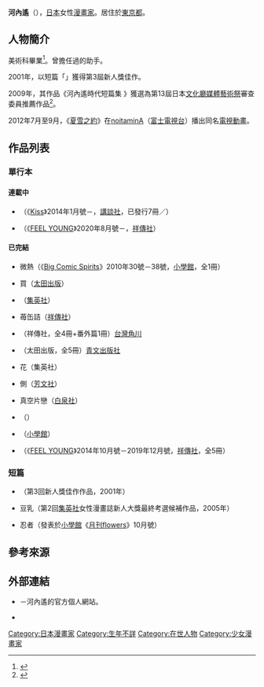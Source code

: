 {{Infobox 漫畫家
| 姓名               = 河內遙
| 職業               = 
| 圖像               = 
| 圖像大小           = 
| 圖像說明           = 
| 本名               = 
| 日語原文           = 河内 遙
| 英文名             = 
| 假名               = かわち はるか
| 羅馬字             = Kawachi Haruka
| 性別               =
| 國籍               = {{JPN}}
| 出生日期           = 
| 出生地點           = 
| 逝世日期           = 
| 逝世地點           = 
| 活躍時期           = 
| 類型               = 
| 出道作品           = 
| 代表作品           = 《{{link-ja|關根君的戀情|関根くんの恋}}》<br />《[[夏雪之約|夏雪之約]]》
| 獎項               = 第3屆{{link-ja|AX (雜誌)|アックス (雑誌)|AX漫畫}}新人獎佳作<br />（「{{lang|ja|ひねもすワルツ}}」）
| 簽名               = 
| 官方網站           = 
| 附註               = 
}}
{{japanese|japanese=河内 遙|kana=かわち はるか|romaji=Kawachi Haruka}}
'''河內遙'''（{{lang-ja|河内 遙}}），[[日本|日本]]女性[[漫畫家|漫畫家]]。居住於[[東京都|東京都]]。

== 人物簡介 ==
{{link-ja|東京都立藝術高等學校|東京都立芸術高等学校}}美術科畢業<ref name="profile">{{Cite web|date=|url=http://www.geocities.jp/pagisore_hal/profile.html|script-title=ja:【Profile】パギソレ|work=|author=|publisher=河內遙的官方個人網站|accessdate=2016-11-05|language=ja|archive-url=https://web.archive.org/web/20161105224250/http://www.geocities.jp/pagisore_hal/profile.html|archive-date=2016-11-05|dead-url=yes}}</ref>。曾擔任過{{link-ja|谷川史子|谷川史子}}的助手。

2001年，以短篇「{{lang|ja|ひねもすワルツ}}」獲得第3屆{{link-ja|AX (雜誌)|アックス (雑誌)|AX漫畫}}新人獎佳作。

2009年，其作品《河內遙時代短篇集 {{lang|ja|チルヒ}}》獲選為第13屆日本[[文化廳媒體藝術祭|文化廳媒體藝術祭]]審查委員推薦作品<ref>{{cite web|url=http://archive.j-mediaarts.jp/festival/2009/manga/works/13mj_Kawachi_Haruka_Jidai_Tanpenshu_Chiruhi/|script-title=ja:第13回 2009年 マンガ部門 審査委員会推薦作品 河内遙時代短編集 チルヒ|work=JAPAN MEDIA ARTS FESTIVAL ARCHIVE -文化廳媒體藝術祭 歷代得獎作品|accessdate=2019-01-12|language=ja|archive-date=2019-01-12|archive-url=https://web.archive.org/web/20190112150216/http://archive.j-mediaarts.jp/festival/2009/manga/works/13mj_Kawachi_Haruka_Jidai_Tanpenshu_Chiruhi/|dead-url=no}}</ref>。

2012年7月至9月，《[[夏雪之約|夏雪之約]]》在[[noitaminA|noitaminA]]（[[富士電視台|富士電視台]]）播出同名[[電視動畫|電視動畫]]。

== 作品列表 ==
=== 單行本 ===
==== 連載中 ====
* {{nihongo|{{link-ja|涙雨與小夜曲|涙雨とセレナーデ}}|涙雨とセレナーデ}}（《[[Kiss_(雜誌)|Kiss]]》2014年1月號－，[[講談社|講談社]]，已發行7冊／{{As of|2020|12}}）
* {{nihongo|武藏的輪舞曲|ムサシノ輪舞曲}}（《[[FEEL_YOUNG|FEEL YOUNG]]》2020年8月號－，[[祥傳社|祥傳社]]）

==== 已完結 ====
* {{lang|ja|オーミ先生の}}微熱（《[[Big_Comic_Spirits|Big Comic Spirits]]》2010年30號－38號，[[小學館|小學館]]，全1冊）
* {{lang|ja|ケーキを}}買{{lang|ja|いに}}（[[太田出版|太田出版]]）
* {{lang|ja|ラブメイク}}（[[集英社|集英社]]）
* {{lang|ja|へび}}苺{{lang|ja|の}}缶詰（[[祥傳社|祥傳社]]）
* {{nihongo|[[夏雪之約|夏雪之約]]|ランデブー}}（祥傳社，全4冊+番外篇1冊）[[台灣角川|台灣角川]]
* {{nihongo|{{link-ja|關根君的戀情|関根くんの恋}}|関根くんの恋}}（太田出版，全5冊）[[青文出版社|青文出版社]]
* {{lang|ja|はてなの}}花（集英社）
* {{lang|ja|縁}}側{{lang|ja|ごはん}}（[[芳文社|芳文社]]）
* 真空片戀{{lang|ja|パック}}（[[白泉社|白泉社]]）
* {{lang|ja|チルヒ}}（{{link-ja|小池書院|小池書院}}）
* {{nihongo|文房具華爾滋|文房具ワルツ}}（[[小學館|小學館]]）
* {{nihongo|請多指教鎮魂曲|リクエストをよろしく}}（《[[FEEL_YOUNG|FEEL YOUNG]]》2014年10月號－2019年12月號，[[祥傳社|祥傳社]]，全5冊）

=== 短篇 ===
* {{lang|ja|ひねもすワルツ}}（第3回{{link-ja|青林工藝舎|青林工藝舎}}{{link-ja|AX漫畫|アックス (雑誌)}}新人獎佳作作品，2001年）
* 豆乳{{lang|ja|コーヒーブギ}}（第2回[[集英社|集英社]]女性漫畫誌新人大獎最終考選候補作品，2005年）
* {{lang|ja|ホログラム}}忍者{{lang|ja|カラス}}（發表於[[小學館|小學館]]《[[增刊flowers|月刊flowers]]》10月號）

== 參考來源 ==
{{reflist}}

== 外部連結 ==
* {{lang|ja|[http://www.geocities.jp/pagisore_hal/ パギソレ]}} {{ja icon}}－河內遙的官方個人網站。
* {{twitter|@kawachiharuka}} {{ja icon}}

{{Normdaten}}
{{DEFAULTSORT:Kawachi Haruka}}
[[Category:日本漫畫家|Category:日本漫畫家]]
[[Category:生年不詳|Category:生年不詳]]
[[Category:在世人物|Category:在世人物]]
[[Category:少女漫畫家|Category:少女漫畫家]]